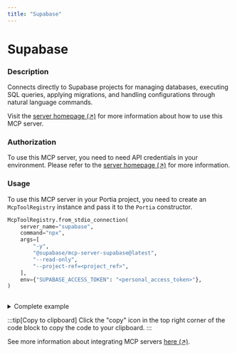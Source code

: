 ```yaml
---
title: "Supabase"
---
```

<!-- WARNING: This file is auto-generated by generate_tool_docs.py. Do not edit manually. -->


# Supabase

### Description

Connects directly to Supabase projects for managing databases, executing SQL queries, applying migrations, and handling configurations through natural language commands.

Visit the [server homepage (↗)](https://github.com/supabase-community/supabase-mcp) for more information about how to use this MCP server.

### Authorization


To use this MCP server, you need to need API credentials in your environment. Please refer to the [server homepage (↗)](https://github.com/supabase-community/supabase-mcp) for more information.


### Usage

To use this MCP server in your Portia project, you need to create an `McpToolRegistry` instance and pass it to the `Portia` constructor.

```python
McpToolRegistry.from_stdio_connection(
    server_name="supabase",
    command="npx",
    args=[
        "-y",
        "@supabase/mcp-server-supabase@latest",
        "--read-only",
        "--project-ref=<project_ref>",
    ],
    env={"SUPABASE_ACCESS_TOKEN": "<personal_access_token>"},
)
                    
```

<details>
<summary>Complete example</summary>

Extending the tool set in the `DefaultToolRegistry` with the local MCP server:

```python
from portia import DefaultToolRegistry, McpToolRegistry, Portia, Config

config = Config.from_default()
tool_registry = DefaultToolRegistry(config) +  McpToolRegistry.from_stdio_connection(
    server_name="supabase",
    command="npx",
    args=[
        "-y",
        "@supabase/mcp-server-supabase@latest",
        "--read-only",
        "--project-ref=<project_ref>",
    ],
    env={"SUPABASE_ACCESS_TOKEN": "<personal_access_token>"},
)
                    

portia = Portia(config=config, tools=tool_registry)
```

</details>

:::tip[Copy to clipboard]
Click the "copy" icon in the top right corner of the code block to copy the code to your clipboard.
:::

See more information about integrating MCP servers [here (↗)](/mcp-servers).

